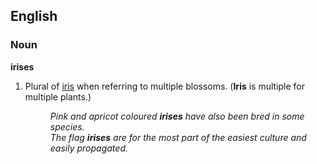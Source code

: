 ==English==

===Noun===
'''irises'''
#Plural of [[iris]] when referring to multiple blossoms.  ('''Iris''' is multiple for multiple plants.)
#:''Pink and apricot coloured '''irises''' have also been bred in some species.''
#:''The flag '''irises''' are for the most part of the easiest culture and easily propagated.''